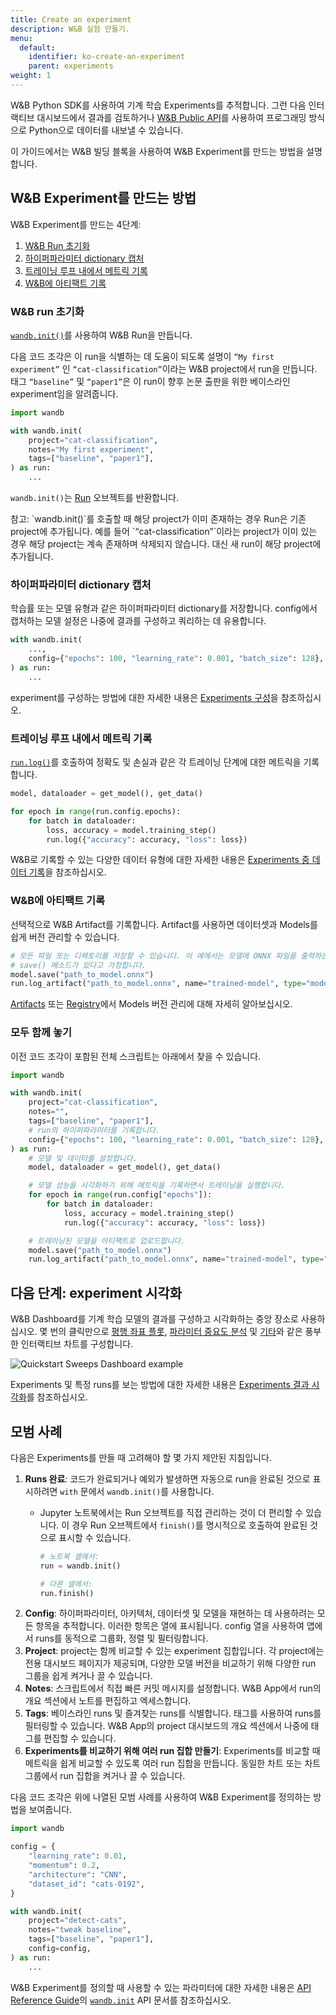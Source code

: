 ```yaml
---
title: Create an experiment
description: W&B 실험 만들기.
menu:
  default:
    identifier: ko-create-an-experiment
    parent: experiments
weight: 1
---
```


W&B Python SDK를 사용하여 기계 학습 Experiments를 추적합니다. 그런 다음 인터랙티브 대시보드에서 결과를 검토하거나 [W&B Public API](/ko/ref/python/public-api/)를 사용하여 프로그래밍 방식으로 Python으로 데이터를 내보낼 수 있습니다.

이 가이드에서는 W&B 빌딩 블록을 사용하여 W&B Experiment를 만드는 방법을 설명합니다.

## W&B Experiment를 만드는 방법

W&B Experiment를 만드는 4단계:

1. [W&B Run 초기화](#initialize-a-wb-run)
2. [하이퍼파라미터 dictionary 캡처](#capture-a-dictionary-of-hyperparameters)
3. [트레이닝 루프 내에서 메트릭 기록](#log-metrics-inside-your-training-loop)
4. [W&B에 아티팩트 기록](#log-an-artifact-to-wb)

### W&B run 초기화
[`wandb.init()`](/ko/ref/python/init)를 사용하여 W&B Run을 만듭니다.

다음 코드 조각은 이 run을 식별하는 데 도움이 되도록 설명이 `“My first experiment”` 인 `“cat-classification”`이라는 W&B project에서 run을 만듭니다. 태그 `“baseline”` 및 `“paper1”`은 이 run이 향후 논문 출판을 위한 베이스라인 experiment임을 알려줍니다.

```python
import wandb

with wandb.init(
    project="cat-classification",
    notes="My first experiment",
    tags=["baseline", "paper1"],
) as run:
    ...
```

`wandb.init()`는 [Run](/ko/ref/python/run) 오브젝트를 반환합니다.

<Note>
참고: `wandb.init()`를 호출할 때 해당 project가 이미 존재하는 경우 Run은 기존 project에 추가됩니다. 예를 들어 `“cat-classification”`이라는 project가 이미 있는 경우 해당 project는 계속 존재하며 삭제되지 않습니다. 대신 새 run이 해당 project에 추가됩니다.
</Note>

### 하이퍼파라미터 dictionary 캡처
학습률 또는 모델 유형과 같은 하이퍼파라미터 dictionary를 저장합니다. config에서 캡처하는 모델 설정은 나중에 결과를 구성하고 쿼리하는 데 유용합니다.

```python
with wandb.init(
    ...,
    config={"epochs": 100, "learning_rate": 0.001, "batch_size": 128},
) as run:
    ...
```

experiment를 구성하는 방법에 대한 자세한 내용은 [Experiments 구성](/ko/guides/track/config/)을 참조하십시오.

### 트레이닝 루프 내에서 메트릭 기록
[`run.log()`](/ko/ref/python/log)를 호출하여 정확도 및 손실과 같은 각 트레이닝 단계에 대한 메트릭을 기록합니다.

```python
model, dataloader = get_model(), get_data()

for epoch in range(run.config.epochs):
    for batch in dataloader:
        loss, accuracy = model.training_step()
        run.log({"accuracy": accuracy, "loss": loss})
```

W&B로 기록할 수 있는 다양한 데이터 유형에 대한 자세한 내용은 [Experiments 중 데이터 기록](/ko/guides/track/log/)을 참조하십시오.

### W&B에 아티팩트 기록
선택적으로 W&B Artifact를 기록합니다. Artifact를 사용하면 데이터셋과 Models를 쉽게 버전 관리할 수 있습니다.
```python
# 모든 파일 또는 디렉토리를 저장할 수 있습니다. 이 예에서는 모델에 ONNX 파일을 출력하는
# save() 메소드가 있다고 가정합니다.
model.save("path_to_model.onnx")
run.log_artifact("path_to_model.onnx", name="trained-model", type="model")
```
[Artifacts](/ko/guides/artifacts/) 또는 [Registry](/ko/guides/core/registry/)에서 Models 버전 관리에 대해 자세히 알아보십시오.

### 모두 함께 놓기
이전 코드 조각이 포함된 전체 스크립트는 아래에서 찾을 수 있습니다.
```python
import wandb

with wandb.init(
    project="cat-classification",
    notes="",
    tags=["baseline", "paper1"],
    # run의 하이퍼파라미터를 기록합니다.
    config={"epochs": 100, "learning_rate": 0.001, "batch_size": 128},
) as run:
    # 모델 및 데이터를 설정합니다.
    model, dataloader = get_model(), get_data()

    # 모델 성능을 시각화하기 위해 메트릭을 기록하면서 트레이닝을 실행합니다.
    for epoch in range(run.config["epochs"]):
        for batch in dataloader:
            loss, accuracy = model.training_step()
            run.log({"accuracy": accuracy, "loss": loss})

    # 트레이닝된 모델을 아티팩트로 업로드합니다.
    model.save("path_to_model.onnx")
    run.log_artifact("path_to_model.onnx", name="trained-model", type="model")
```

## 다음 단계: experiment 시각화
W&B Dashboard를 기계 학습 모델의 결과를 구성하고 시각화하는 중앙 장소로 사용하십시오. 몇 번의 클릭만으로 [평행 좌표 플롯](/ko/guides/app/features/panels/parallel-coordinates/), [파라미터 중요도 분석](/ko/guides/app/features/panels/parameter-importance/) 및 [기타](/ko/guides/app/features/panels/)와 같은 풍부한 인터랙티브 차트를 구성합니다.

<Frame>
    <img src="/images/sweeps/quickstart_dashboard_example.png" alt="Quickstart Sweeps Dashboard example"  />
</Frame>

Experiments 및 특정 runs를 보는 방법에 대한 자세한 내용은 [Experiments 결과 시각화](/ko/guides/track/workspaces/)를 참조하십시오.

## 모범 사례
다음은 Experiments를 만들 때 고려해야 할 몇 가지 제안된 지침입니다.

1. **Runs 완료**: 코드가 완료되거나 예외가 발생하면 자동으로 run을 완료된 것으로 표시하려면 `with` 문에서 `wandb.init()`를 사용합니다.
    * Jupyter 노트북에서는 Run 오브젝트를 직접 관리하는 것이 더 편리할 수 있습니다. 이 경우 Run 오브젝트에서 `finish()`를 명시적으로 호출하여 완료된 것으로 표시할 수 있습니다.

        ```python
        # 노트북 셀에서:
        run = wandb.init()

        # 다른 셀에서:
        run.finish()
        ```
2. **Config**: 하이퍼파라미터, 아키텍처, 데이터셋 및 모델을 재현하는 데 사용하려는 모든 항목을 추적합니다. 이러한 항목은 열에 표시됩니다. config 열을 사용하여 앱에서 runs를 동적으로 그룹화, 정렬 및 필터링합니다.
3. **Project**: project는 함께 비교할 수 있는 experiment 집합입니다. 각 project에는 전용 대시보드 페이지가 제공되며, 다양한 모델 버전을 비교하기 위해 다양한 run 그룹을 쉽게 켜거나 끌 수 있습니다.
4. **Notes**: 스크립트에서 직접 빠른 커밋 메시지를 설정합니다. W&B App에서 run의 개요 섹션에서 노트를 편집하고 엑세스합니다.
5. **Tags**: 베이스라인 runs 및 즐겨찾는 runs를 식별합니다. 태그를 사용하여 runs를 필터링할 수 있습니다. W&B App의 project 대시보드의 개요 섹션에서 나중에 태그를 편집할 수 있습니다.
6. **Experiments를 비교하기 위해 여러 run 집합 만들기**: Experiments를 비교할 때 메트릭을 쉽게 비교할 수 있도록 여러 run 집합을 만듭니다. 동일한 차트 또는 차트 그룹에서 run 집합을 켜거나 끌 수 있습니다.

다음 코드 조각은 위에 나열된 모범 사례를 사용하여 W&B Experiment를 정의하는 방법을 보여줍니다.

```python
import wandb

config = {
    "learning_rate": 0.01,
    "momentum": 0.2,
    "architecture": "CNN",
    "dataset_id": "cats-0192",
}

with wandb.init(
    project="detect-cats",
    notes="tweak baseline",
    tags=["baseline", "paper1"],
    config=config,
) as run:
    ...
```

W&B Experiment를 정의할 때 사용할 수 있는 파라미터에 대한 자세한 내용은 [API Reference Guide](/ko/ref/python/)의 [`wandb.init`](/ko/ref/python/init) API 문서를 참조하십시오.
